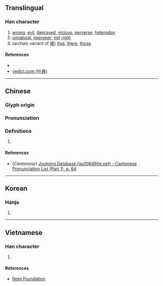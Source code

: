 {{character info/new}}
==Translingual==

===Han character===
{{Han char|rn=9|rad=人|as=05|sn=7|four=|canj=ODHE|ids=⿰亻皮}}

# [[wrong]], [[evil]], [[deprave]]d, [[vicious]], [[perverse]], [[heterodox]]
# [[unnatural]], [[improper]], [[not]] [[right]]
# (archaic variant of [[彼]]) [[that]], [[there]], [[those]]

====References====
* {{Han ref|kx=0098.040|dkj=00500|dj=0206.150|hdz=10141.010|uh=4F4A|ud=20298}}
* [http://yedict.com/htm/4F/4F4A.htm yedict.com (叶典)]

----

==Chinese==
{{zh-forms}}

===Glyph origin===
{{Han etym}}

===Pronunciation===
{{zh-pron
|m=bǐ
|c=bei2
|mc=y
|oc=y
|ma=
|cat=a,det,adv
}}

===Definitions===
{{zh-hanzi}}

# {{rfdef|lang=zh}}

====References====
* (''Cantonese'') [http://www.iso10646hk.net/jp/document/download.jsp Jyutping Database (iso10646hk.net) - Cantonese Pronunciation List (Part 1), p. 64]

----

==Korean==

===Hanja===
{{ko-hanja|hangeul=피|rv=pi|mr=p'i}}

# {{defn|lang=ko|sort=人05}}

----

==Vietnamese==

===Han character===
{{vi-hantu|[[bè]], [[bề]]|rs=人05}}

# {{defn|lang=vi|sort=人05}}

====References====
* [http://nomfoundation.org/common/nom_details.php?codepoint=4f4a Nom Foundation]